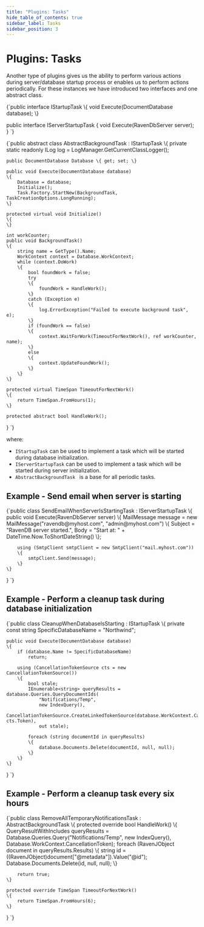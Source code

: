 ```yaml
---
title: "Plugins: Tasks"
hide_table_of_contents: true
sidebar_label: Tasks
sidebar_position: 3
---
```



# Plugins: Tasks

Another type of plugins gives us the ability to perform various actions during server/database startup process or enables us to perform actions periodically. For these instances we have introduced two interfaces and one abstract class.

<TabItem value="plugins_4_0" label="plugins_4_0">
<CodeBlock language="csharp">
{`public interface IStartupTask
\{
	void Execute(DocumentDatabase database);
\}

public interface IServerStartupTask
\{
	void Execute(RavenDbServer server);
\}
`}
</CodeBlock>
</TabItem>

<TabItem value="plugins_4_1" label="plugins_4_1">
<CodeBlock language="csharp">
{`public abstract class AbstractBackgroundTask : IStartupTask
\{
	private static readonly ILog log = LogManager.GetCurrentClassLogger();

	public DocumentDatabase Database \{ get; set; \}

	public void Execute(DocumentDatabase database)
	\{
		Database = database;
		Initialize();
		Task.Factory.StartNew(BackgroundTask, TaskCreationOptions.LongRunning);
	\}

	protected virtual void Initialize()
	\{
	\}

	int workCounter;
	public void BackgroundTask()
	\{
		string name = GetType().Name;
		WorkContext context = Database.WorkContext;
		while (context.DoWork)
		\{
			bool foundWork = false;
			try
			\{
				foundWork = HandleWork();
			\}
			catch (Exception e)
			\{
				log.ErrorException("Failed to execute background task", e);
			\}
			if (foundWork == false)
			\{
				context.WaitForWork(TimeoutForNextWork(), ref workCounter, name);
			\}
			else
			\{
				context.UpdateFoundWork();
			\}
		\}
	\}

	protected virtual TimeSpan TimeoutForNextWork()
	\{
		return TimeSpan.FromHours(1);
	\}

	protected abstract bool HandleWork();
\}
`}
</CodeBlock>
</TabItem>

where:   
* `IStartupTask` can be used to implement a task which will be started during database initialization.   
* `IServerStartupTask` can be used to implement a task which will be started during server initialization.    
* `AbstractBackgroundTask ` is a base for all periodic tasks.    

## Example - Send email when server is starting

<TabItem value="plugins_4_2" label="plugins_4_2">
<CodeBlock language="csharp">
{`public class SendEmailWhenServerIsStartingTask : IServerStartupTask
\{
	public void Execute(RavenDbServer server)
	\{
		MailMessage message = new MailMessage("ravendb@myhost.com", "admin@myhost.com")
		\{
			Subject = "RavenDB server started.",
			Body = "Start at: " + DateTime.Now.ToShortDateString()
		\};

		using (SmtpClient smtpClient = new SmtpClient("mail.myhost.com"))
		\{
			smtpClient.Send(message);
		\}
	\}
\}
`}
</CodeBlock>
</TabItem>

## Example - Perform a cleanup task during database initialization

<TabItem value="plugins_4_3" label="plugins_4_3">
<CodeBlock language="csharp">
{`public class CleanupWhenDatabaseIsStarting : IStartupTask
\{
	private const string SpecificDatabaseName = "Northwind";

	public void Execute(DocumentDatabase database)
	\{
		if (database.Name != SpecificDatabaseName)
			return;

		using (CancellationTokenSource cts = new CancellationTokenSource())
		\{
			bool stale;
			IEnumerable<string> queryResults = database.Queries.QueryDocumentIds(
				"Notifications/Temp",
				new IndexQuery(),
				CancellationTokenSource.CreateLinkedTokenSource(database.WorkContext.CancellationToken, cts.Token),
				out stale);

			foreach (string documentId in queryResults)
			\{
				database.Documents.Delete(documentId, null, null);
			\}
		\}
	\}
\}
`}
</CodeBlock>
</TabItem>

## Example - Perform a cleanup task every six hours

<TabItem value="plugins_4_4" label="plugins_4_4">
<CodeBlock language="csharp">
{`public class RemoveAllTemporaryNotificationsTask : AbstractBackgroundTask
\{
	protected override bool HandleWork()
	\{
		QueryResultWithIncludes queryResults = Database.Queries.Query("Notifications/Temp", new IndexQuery(), Database.WorkContext.CancellationToken);
		foreach (RavenJObject document in queryResults.Results)
		\{
			string id = ((RavenJObject)document["@metadata"]).Value<string>("@id");
			Database.Documents.Delete(id, null, null);
		\}

		return true;
	\}

	protected override TimeSpan TimeoutForNextWork()
	\{
		return TimeSpan.FromHours(6);
	\}
\}
`}
</CodeBlock>
</TabItem>
